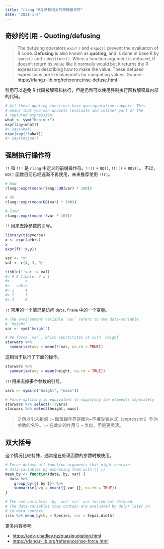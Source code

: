 ```yaml
---
title: "rlang 中与参数相关的特殊操作符"
date: "2021-1-8"
---
```


## 奇妙的引用 - Quoting/defusing

> The defusing operators `expr()` and `enquo()` prevent the evaluation of R code. **Defusing** is also known as **quoting**, and is done in base R by `quote()` and `substitute()`. When a function argument is defused, R doesn't return its value like it normally would but it returns the R expression describing how to make the value. These defused expressions are like blueprints for computing values. Source: <https://rlang.r-lib.org/reference/nse-defuse.html>

引用可以避免 R 代码被解释和执行，但是仍然可以使用强制执行函数解释其内部的代码。

```r
# All these quoting functions have quasiquotation support. This
# means that you can unquote (evaluate and inline) part of the
# captured expression:
what <- sym("bonjour")
expr(say(what))
#> say(what)
expr(say(!!what))
#> say(bonjour)

```

## 强制执行操作符

`!!` 和 `!!!` 是 `rlang` 中定义的前缀操作符。`!!()` = `UQ()`, `!!!()` = `UQS()`。 不过，`UQ()` 函数目前已经逐渐不再使用，未来推荐使用 `!!()`。

```r
# Bad
rlang::expr(mean(rlang::UQ(var) * 100))

# Ok
rlang::expr(mean(UQ(var) * 100))

# Good
rlang::expr(mean(!!var * 100))
```

`!!` 用来去掉参数的引号。

```r
library(tidyverse)
x <- expr(a+b+c)
x
expr(f(!!x,y))
```

```r
var <- "x"
val <- c(4, 3, 9)

tibble(!!var := val)
#> # A tibble: 3 x 1
#>       x
#>   <dbl>
#> 1     4
#> 2     3
#> 3     9
```

`!!` 常用的一个情况是访问 `data.frame` 中的一个变量。

```r
# The environment variable `var` refers to the data-variable
# `height`
var <- sym("height")

# We force `var`, which substitutes it with `height`
starwars %>%
  summarise(avg = mean(!!var, na.rm = TRUE))
```

这相当于执行了下面的操作。

```r
starwars %>%
  summarise(avg = mean(height, na.rm = TRUE))
```

`!!!`用来去掉**多个**参数的引号。

```r
vars <- syms(c("height", "mass"))

# Force-splicing is equivalent to supplying the elements separately
starwars %>% select(!!!vars)
starwars %>% select(height, mass)
```

> 之所以引入新的 `:=` 赋值操作符是因为`=`不接受表达式（expression）作为参数的名称。`:=` 在此处的作用与 `=` 类似，但是更灵活。

## 双大括号

这个情况比较特殊，通常是在处理函数的参数时被使用。

```r
# Force-defuse all function arguments that might contain
# data-variables by embracing them with {{ }}
mean_by <- function(data, by, var) {
  data %>%
    group_by({{ by }}) %>%
    summarise(avg = mean({{ var }}, na.rm = TRUE))
}

# The env-variables `by` and `var` are forced but defused.
# The data-variables they contain are evaluated by dplyr later on
# in data context.
iris %>% mean_by(by = Species, var = Sepal.Width)

```

更多内容参考:

-   <https://adv-r.hadley.nz/quasiquotation.html>
-   <https://rlang.r-lib.org/reference/nse-force.html>
